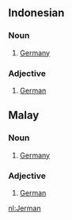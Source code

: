 ==Indonesian==
===Noun===
# [[Germany]]
===Adjective===
# [[German]]

==Malay==
===Noun===
# [[Germany]]
===Adjective===
# [[German]]

[[nl:Jerman]]